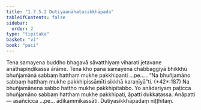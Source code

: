 ```yaml
---
title: "1.7.5.2 Dutiyaanāhaṭasikkhāpada"
tableOfContents: false
sidebar:
  order: 2
type: "tipitaka"
basket: "vi"
book: "paci"
---
```



<DynamicBreadcrumb />

<Division number="618" book="paci" e="ch" v="2" p="255">

<Paragraph number="1894" book="paci">
Tena samayena buddho bhagavā sāvatthiyaṃ viharati jetavane anāthapiṇḍikassa ārāme. Tena kho pana samayena chabbaggiyā bhikkhū bhuñjamānā sabbaṃ hatthaṃ mukhe pakkhipanti …pe… .
</Paragraph>

<Paragraph number="1895" book="paci">
<Emphasis>“Na bhuñjamāno sabbaṃ hatthaṃ mukhe pakkhipissāmīti sikkhā karaṇīyā”</Emphasis>ti. (*42*:<Emphasis>187</Emphasis>)
</Paragraph>

<Paragraph number="1896" book="paci">
Na bhuñjamānena sabbo hattho mukhe pakkhipitabbo. Yo anādariyaṃ paṭicca bhuñjamāno sabbaṃ hatthaṃ mukhe pakkhipati, āpatti dukkaṭassa.
</Paragraph>

<Paragraph number="1897" book="paci">
Anāpatti— asañcicca …pe… ādikammikassāti.

</Paragraph>
</Division>

<Paragraph number="1898" type="center" book="paci">
Dutiyasikkhāpadaṃ niṭṭhitaṃ.
</Paragraph>